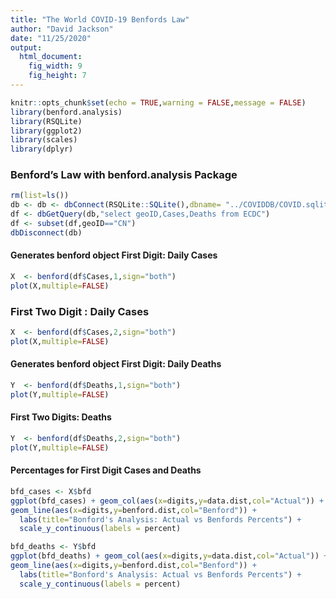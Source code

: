 ```yaml
---
title: "The World COVID-19 Benfords Law"
author: "David Jackson"
date: "11/25/2020"
output: 
  html_document: 
    fig_width: 9
    fig_height: 7
---
```


```r
knitr::opts_chunk$set(echo = TRUE,warning = FALSE,message = FALSE)
library(benford.analysis)
library(RSQLite)
library(ggplot2)
library(scales)
library(dplyr)

```

### Benford's Law with  benford.analysis Package

```r
rm(list=ls())
db <- db <- dbConnect(RSQLite::SQLite(),dbname= "../COVIDDB/COVID.sqlite3")
df <- dbGetQuery(db,"select geoID,Cases,Deaths from ECDC")
df <- subset(df,geoID=="CN")
dbDisconnect(db)
```

#### Generates benford object First Digit: Daily Cases

```r
X  <- benford(df$Cases,1,sign="both")
plot(X,multiple=FALSE)
```

### First Two Digit : Daily Cases

```r
X  <- benford(df$Cases,2,sign="both")
plot(X,multiple=FALSE)
```

#### Generates benford object First Digit: Daily Deaths

```r
Y  <- benford(df$Deaths,1,sign="both")
plot(Y,multiple=FALSE)

```

#### First Two Digits: Deaths


```r
Y  <- benford(df$Deaths,2,sign="both")
plot(Y,multiple=FALSE)

```

#### Percentages for First Digit Cases and Deaths

```r
bfd_cases <- X$bfd
ggplot(bfd_cases) + geom_col(aes(x=digits,y=data.dist,col="Actual")) +
geom_line(aes(x=digits,y=benford.dist,col="Benford")) +
  labs(title="Bonford's Analysis: Actual vs Benfords Percents") +
  scale_y_continuous(labels = percent)
```

```r
bfd_deaths <- Y$bfd
ggplot(bfd_deaths) + geom_col(aes(x=digits,y=data.dist,col="Actual")) +
geom_line(aes(x=digits,y=benford.dist,col="Benford")) +
  labs(title="Bonford's Analysis: Actual vs Benfords Percents") +
  scale_y_continuous(labels = percent)
```